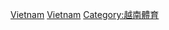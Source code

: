 {{Commonscat|Badminton in Vietnam}}

[[Category:各國羽毛球|Vietnam]]
[[Category:亞洲羽毛球|Vietnam]]
[[Category:越南體育|Category:越南體育]]